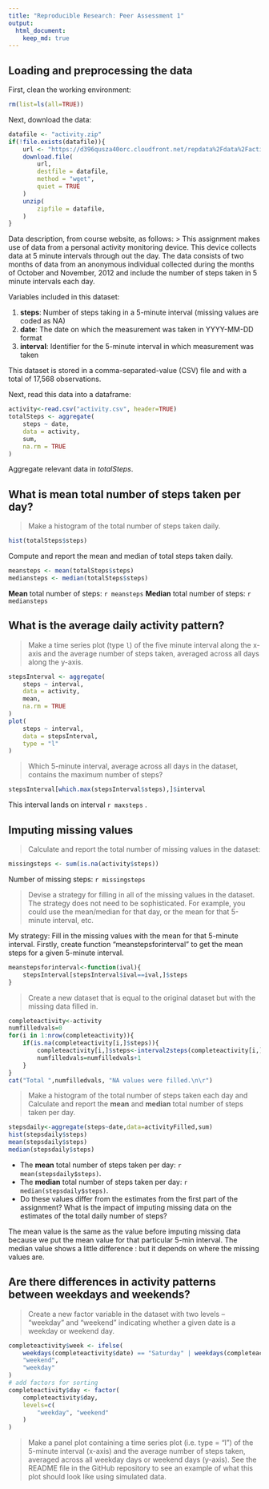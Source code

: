 ```yaml
---
title: "Reproducible Research: Peer Assessment 1"
output: 
  html_document:
    keep_md: true
---
```



## Loading and preprocessing the data
First, clean the working environment:
```r
rm(list=ls(all=TRUE))
```
Next, download the data:
```r
datafile <- "activity.zip"
if(!file.exists(datafile)){
	url <- "https://d396qusza40orc.cloudfront.net/repdata%2Fdata%2Factivity.zip"
	download.file(
		url,
		destfile = datafile,
		method = "wget",
		quiet = TRUE
	)
	unzip(
		zipfile = datafile,
	)
}
```
Data description, from course website, as follows:
> This assignment makes use of data from a personal activity monitoring device. This device collects data at 5 minute intervals through out the day. The data consists of two months of data from an anonymous individual collected during the months of October and November, 2012 and include the number of steps taken in 5 minute intervals each day.

Variables included in this dataset:

1. **steps**: Number of steps taking in a 5-minute interval (missing values are coded as NA)
2. **date**: The date on which the measurement was taken in YYYY-MM-DD format
3. **interval**: Identifier for the 5-minute interval in which measurement was taken

This dataset is stored in a comma-separated-value (CSV) file and with a total of 17,568 observations.

Next, read this data into a dataframe:

```r
activity<-read.csv("activity.csv", header=TRUE)
totalSteps <- aggregate(
	steps ~ date,
	data = activity,
	sum,
	na.rm = TRUE
)
```

Aggregate relevant data in *totalSteps*.

## What is mean total number of steps taken per day?

> Make a histogram of the total number of steps taken daily.

```r
hist(totalSteps$steps)
```

Compute and report the mean and median of total steps taken daily.
```r
meansteps <- mean(totalSteps$steps)
mediansteps <- median(totalSteps$steps)
```

**Mean** total number of steps: `r meansteps`
**Median** total number of steps: `r mediansteps`

## What is the average daily activity pattern?

> Make a time series plot (type `l`) of the five minute interval along the x-axis and the average number of steps taken, averaged across all days along the y-axis.

```r
stepsInterval <- aggregate(
	steps ~ interval,
	data = activity,
	mean,
	na.rm = TRUE
)
plot(
	steps ~ interval,
	data = stepsInterval,
	type = "l"
)
```

> Which 5-minute interval, average across all days in the dataset, contains the maximum number of steps?

```r
stepsInterval[which.max(stepsInterval$steps),]$interval
```

This interval lands on interval `r maxsteps` .

## Imputing missing values

> Calculate and report the total number of missing values in the dataset:

```r
missingsteps <- sum(is.na(activity$steps))
```

Number of missing steps: `r missingsteps`

> Devise a strategy for filling in all of the missing values in the dataset. The strategy does not need to be sophisticated. For example, you could use the mean/median for that day, or the mean for that 5-minute interval, etc.

My strategy: Fill in the missing values with the mean for that 5-minute interval. Firstly, create function "meanstepsforinterval" to get the mean steps for a given 5-minute interval.

```r
meanstepsforinterval<-function(ival){
    stepsInterval[stepsInterval$ival==ival,]$steps
}
```

> Create a new dataset that is equal to the original dataset but with the missing data filled in.

```r
completeactivity<-activity
numfilledvals=0
for(i in 1:nrow(completeactivity)){
    if(is.na(completeactivity[i,]$steps)){
        completeactivity[i,]$steps<-interval2steps(completeactivity[i,]$interval)
        numfilledvals=numfilledvals+1
    }
}
cat("Total ",numfilledvals, "NA values were filled.\n\r")
```

> Make a histogram of the total number of steps taken each day and Calculate and report the **mean** and **median** total number of steps taken per day.
```r
stepsdaily<-aggregate(steps~date,data=activityFilled,sum)
hist(stepsdaily$steps)
mean(stepsdaily$steps)
median(stepsdaily$steps)
```

* The **mean** total number of steps taken per day: `r mean(stepsdaily$steps)`.
* The **median** total number of steps taken per day: `r median(stepsdaily$steps)`.
* Do these values differ from the estimates from the first part of the assignment? What is the impact of imputing missing data on the estimates of the total daily number of steps?

The mean value is the same as the value before imputing missing data because we put the mean value for that particular 5-min interval. The median value shows a little difference : but it depends on where the missing values are.

## Are there differences in activity patterns between weekdays and weekends?

> Create a new factor variable in the dataset with two levels – “weekday” and “weekend” indicating whether a given date is a weekday or weekend day.
```r
completeactivity$week <- ifelse(
	weekdays(completeactivity$date) == "Saturday" | weekdays(completeactivity$date) == "Sunday",
	"weekend",
	"weekday"
)
# add factors for sorting
completeactivity$day <- factor(
	completeactivity$day,
	levels=c(
		"weekday", "weekend"
	)
)
```

> Make a panel plot containing a time series plot (i.e. type = "l") of the 5-minute interval (x-axis) and the average number of steps taken, averaged across all weekday days or weekend days (y-axis). See the README file in the GitHub repository to see an example of what this plot should look like using simulated data.

